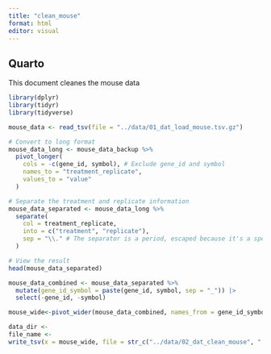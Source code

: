 ```yaml
---
title: "clean_mouse"
format: html
editor: visual
---
```


## Quarto

This document cleanes the mouse data

```r
library(dplyr)
library(tidyr)
library(tidyverse)
```

```r
mouse_data <- read_tsv(file = "../data/01_dat_load_mouse.tsv.gz")
```


```r
# Convert to long format
mouse_data_long <- mouse_data_backup %>%
  pivot_longer(
    cols = -c(gene_id, symbol), # Exclude gene_id and symbol
    names_to = "treatment_replicate",
    values_to = "value"
  )

# Separate the treatment and replicate information
mouse_data_separated <- mouse_data_long %>%
  separate(
    col = treatment_replicate,
    into = c("treatment", "replicate"),
    sep = "\\." # The separator is a period, escaped because it's a special character in regex
  )

# View the result
head(mouse_data_separated)

```

```r
mouse_data_combined <- mouse_data_separated %>%
  mutate(gene_id_symbol = paste(gene_id, symbol, sep = "_")) |>
  select(-gene_id, -symbol)

```

```r
mouse_wide<-pivot_wider(mouse_data_combined, names_from = gene_id_symbol)
```

```r
data_dir <- 
file_name <- 
write_tsv(x = mouse_wide, file = str_c("../data/02_dat_clean_mouse", ".tsv.gz"))
```

